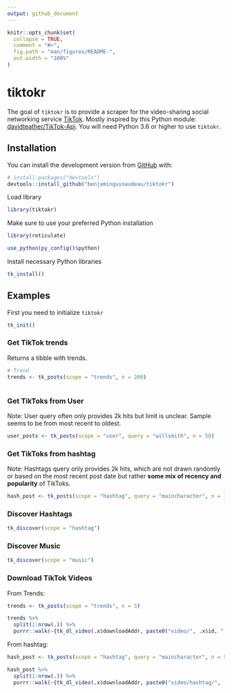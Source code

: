```yaml
---
output: github_document
---
```


<!-- README.md is generated from README.Rmd. Please edit that file -->

```r
knitr::opts_chunk$set(
  collapse = TRUE,
  comment = "#>",
  fig.path = "man/figures/README-",
  out.width = "100%"
)
```

# tiktokr

<!-- badges: start -->
<!-- badges: end -->

The goal of `tiktokr` is to provide a scraper for the video-sharing social networking service [TikTok](http://tiktok.com/). Mostly inspired by this Python module: [davidteather/TikTok-Api](https://github.com/davidteather/TikTok-Api). You will need Python 3.6 or higher to use `tiktokr`.

## Installation

You can install the development version from [GitHub](https://github.com/) with:

```r
# install.packages("devtools")
devtools::install_github("benjaminguinaudeau/tiktokr")
```

Load library

```r
library(tiktokr)

```

Make sure to use your preferred Python installation

```r
library(reticulate)

use_python(py_config()$python)

```

Install necessary Python libraries

```r
tk_install()
```


## Examples

First you need to initialize `tiktokr`

```r
tk_init()
```


### Get TikTok trends

Returns a tibble with trends.

```r
# Trend
trends <- tk_posts(scope = "trends", n = 200)



```



### Get TikToks from User

Note: User query often only provides 2k hits but limit is unclear. Sample seems to be from most recent to oldest.

```r
user_posts <- tk_posts(scope = "user", query = "willsmith", n = 50)

```


### Get TikToks from hashtag

Note: Hashtags query only provides 2k hits, which are not drawn randomly or based on the most recent post date but rather **some mix of recency and popularity** of TikToks.

```r
hash_post <- tk_posts(scope = "hashtag", query = "maincharacter", n = 100)


```

### Discover Hashtags

```r
tk_discover(scope = "hashtag")

```
### Discover Music

```r
tk_discover(scope = "music")

```

### Download TikTok Videos

From Trends:

```r
trends <- tk_posts(scope = "trends", n = 5)

trends %>%
  split(1:nrow(.)) %>% 
  purrr::walk(~{tk_dl_video(.x$downloadAddr, paste0("video/", .x$id, ".mp4"))})

```

From hashtag:

```r

hash_post <- tk_posts(scope = "hashtag", query = "maincharacter", n = 5)

hash_post %>%
  split(1:nrow(.)) %>% 
  purrr::walk(~{tk_dl_video(.x$downloadAddr, paste0("video/hashtag/", .x$id, ".mp4"))})

```


